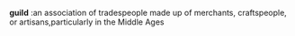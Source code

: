 '''guild''' :an association of tradespeople made up of merchants, craftspeople, or artisans,particularly in the Middle Ages